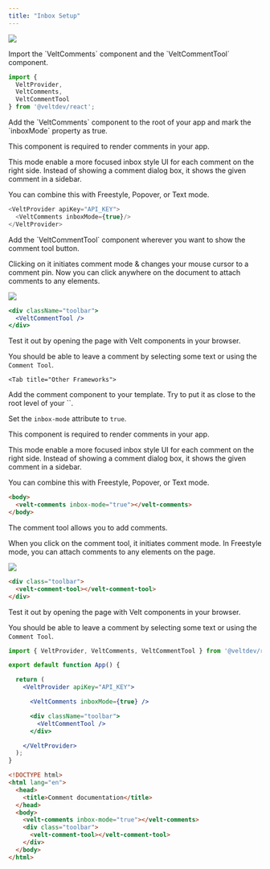 ```yaml
---
title: "Inbox Setup"
---
```


![](/gifs/Add-Inbox-Comment.gif)


<Tabs>
  <Tab title="React / Next.js">

<Steps titleSize="h2">

<Step title="Import Comment components">
Import the `VeltComments` component and the `VeltCommentTool` component.

```js
import {
  VeltProvider,
  VeltComments,
  VeltCommentTool
} from '@veltdev/react';
```
</Step>


<Step title="Add Comment component with Inbox mode">
Add the `VeltComments` component to the root of your app and mark the `inboxMode` property as true.

This component is required to render comments in your app.

This mode enable a more focused inbox style UI for each comment on the right side. Instead of showing a comment dialog box, it shows the given comment in a sidebar. 

You can combine this with Freestyle, Popover, or Text mode.

```js
<VeltProvider apiKey="API_KEY">
  <VeltComments inboxMode={true}/>
</VeltProvider>
```

</Step>

<Step title="Add Comment Tool component">
Add the `VeltCommentTool` component wherever you want to show the comment tool button.

Clicking on it initiates comment mode & changes your mouse cursor to a comment pin. Now you can click anywhere on the document to attach comments to any elements.

![](/images/comment-tool.png)


```jsx
<div className="toolbar">
  <VeltCommentTool />
</div>
```
</Step>

<Step title="Test Integration">
Test it out by opening the page with Velt components in your browser.

You should be able to leave a comment by selecting some text or using the `Comment Tool`.

</Step>

</Steps>




  </Tab>


 
    <Tab title="Other Frameworks">

<Steps titleSize="h2">

<Step title="Add Comment component with Inbox mode">
Add the comment component to your template. Try to put it as close to the root level of your `<body>`. 

Set the `inbox-mode` attribute to `true`.

This component is required to render comments in your app.

This mode enable a more focused inbox style UI for each comment on the right side. Instead of showing a comment dialog box, it shows the given comment in a sidebar.

You can combine this with Freestyle, Popover, or Text mode.

```html
<body>
  <velt-comments inbox-mode="true"></velt-comments>
</body>
```
</Step>

<Step title="Add the Comment tool component">
The comment tool allows you to add comments.

When you click on the comment tool, it initiates comment mode. In Freestyle mode, you can attach comments to any elements on the page.

![](/images/comment-tool.png)


```html
<div class="toolbar">
  <velt-comment-tool></velt-comment-tool>
</div>
```
</Step>

<Step title="Test Integration">
Test it out by opening the page with Velt components in your browser.

You should be able to leave a comment by selecting some text or using the `Comment Tool`.

</Step>


</Steps>


  </Tab>
</Tabs>

<RequestExample>

```jsx React / Next.js
import { VeltProvider, VeltComments, VeltCommentTool } from '@veltdev/react';

export default function App() {

  return (
    <VeltProvider apiKey="API_KEY">

      <VeltComments inboxMode={true} />

      <div className="toolbar">
        <VeltCommentTool />
      </div>

    </VeltProvider>
  );
}
```


```html HTML
<!DOCTYPE html>
<html lang="en">
  <head>
    <title>Comment documentation</title>
  </head>
  <body>
    <velt-comments inbox-mode="true"></velt-comments>
    <div class="toolbar">
      <velt-comment-tool></velt-comment-tool>
    </div>
  </body>
</html>
```

</RequestExample>
